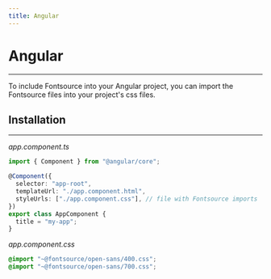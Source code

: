 ```yaml
---
title: Angular
---
```


# Angular

---

To include Fontsource into your Angular project, you can import the Fontsource files into your project's css files.

<CarbonAd />

## Installation

---

_app.component.ts_

```ts
import { Component } from "@angular/core";

@Component({
  selector: "app-root",
  templateUrl: "./app.component.html",
  styleUrls: ["./app.component.css"], // file with Fontsource imports
})
export class AppComponent {
  title = "my-app";
}
```

_app.component.css_

```css
@import "~@fontsource/open-sans/400.css";
@import "~@fontsource/open-sans/700.css";
```
